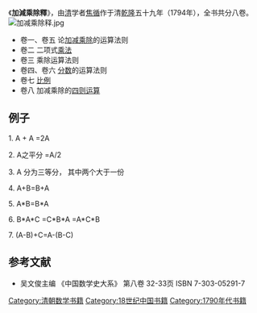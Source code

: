 《'''加減乘除釋'''》，由[[清朝|清]]学者[[焦循|焦循]]作于清[[乾隆|乾隆]]五十九年（1794年），全书共分八卷。
[[File:加减乘除释.jpg|thumb]]
*卷一、卷五 论[[加减乘除|加减乘除]]的运算法则
*卷二 二项式[[乘法|乘法]]
*卷三 乘除运算法则
*卷四、卷六 [[分数|分数]]的运算法则
*卷七 [[比例|比例]]
*卷八 加减乘除的[[四则运算|四则运算]]

==例子==
1.  A + A =2A

2.  A之平分 =A/2

3.  A 分为三等分， 其中两个大于一份

4.  A+B=B+A

5.  A*B=B*A

6. B*A*C =C*B*A =A*C*B

7. (A-B)+C=A-(B-C)

==参考文献==
*吴文俊主编 《中国数学史大系》 第八卷 32-33页 ISBN 7-303-05291-7
{{数学小作品}}
{{中国数学史}}
[[Category:清朝数学书籍|Category:清朝数学书籍]]
[[Category:18世纪中国书籍|Category:18世纪中国书籍]]
[[Category:1790年代书籍|Category:1790年代书籍]]